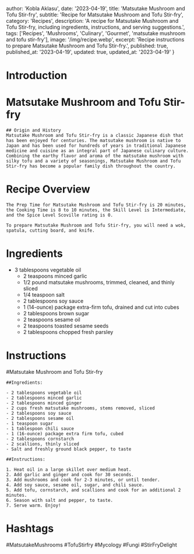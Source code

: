 
  author: 'Kobla Aklasu',
  date: '2023-04-19',
  title: 'Matsutake Mushroom and Tofu Stir-fry',
  subtitle: 'Recipe for Matsutake Mushroom and Tofu Stir-fry',
  category: 'Recipes',
  description: 'A recipe for Matsutake Mushroom and Tofu Stir-fry, including ingredients, instructions, and serving suggestions.',
  tags: ['Recipes', 'Mushrooms', 'Culinary', 'Gourmet', 'matsutake mushroom and tofu stir-fry'],
  image: '/img/recipe.webp',
  excerpt: 'Recipe instructions to prepare Matsutake Mushroom and Tofu Stir-fry.',
  published: true,
  published_at: '2023-04-19',
  updated: true,
  updated_at: '2023-04-19'
}


  # Introduction

# Matsutake Mushroom and Tofu Stir-fry
    
    ## Origin and History
    Matsutake Mushroom and Tofu Stir-fry is a classic Japanese dish that has been enjoyed for centuries. The matsutake mushroom is native to Japan and has been used for hundreds of years in traditional Japanese medicine and cuisine as an integral part of Japanese culinary culture. Combining the earthy flavor and aroma of the matsutake mushroom with silky tofu and a variety of seasonings, Matsutake Mushroom and Tofu Stir-fry has become a popular family dish throughout the country.

# Recipe Overview

    The Prep Time for Matsutake Mushroom and Tofu Stir-fry is 20 minutes, the Cooking Time is 8 to 10 minutes, the Skill Level is Intermediate, and the Spice Level Scoville rating is 0. 
    
    To prepare Matsutake Mushroom and Tofu Stir-fry, you will need a wok, spatula, cutting board, and knife.

# Ingredients

- 3 tablespoons vegetable oil
    - 2 teaspoons minced garlic
    - 1/2 pound matsutake mushrooms, trimmed, cleaned, and thinly sliced
    - 1/4 teaspoon salt
    - 2 tablespoons soy sauce
    - 1 (14-ounce) package extra-firm tofu, drained and cut into cubes
    - 2 tablespoons brown sugar
    - 2 teaspoons sesame oil
    - 2 teaspoons toasted sesame seeds
    - 2 tablespoons chopped fresh parsley

# Instructions

#Matsutake Mushroom and Tofu Stir-fry
    
    ##Ingredients:
    
    - 2 tablespoons vegetable oil
    - 2 tablespoons minced garlic
    - 2 tablespoons minced ginger
    - 2 cups fresh matsutake mushrooms, stems removed, sliced
    - 2 tablespoons soy sauce
    - 2 tablespoons sesame oil
    - 1 teaspoon sugar
    - 1 tablespoon chili sauce
    - 1 (16-ounce) package extra firm tofu, cubed
    - 2 tablespoons cornstarch 
    - 2 scallions, thinly sliced
    - Salt and freshly ground black pepper, to taste
    
    ##Instructions:
    
    1. Heat oil in a large skillet over medium heat.
    2. Add garlic and ginger and cook for 30 seconds.
    3. Add mushrooms and cook for 2-3 minutes, or until tender.
    4. Add soy sauce, sesame oil, sugar, and chili sauce.
    5. Add tofu, cornstarch, and scallions and cook for an additional 2 minutes.
    6. Season with salt and pepper, to taste.
    7. Serve warm. Enjoy!

# Hashtags

#MatsutakeMushrooms #TofuStirfry #Mycology #Fungi #StirFryDelight



